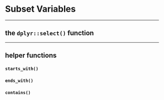 # Subset Variables


--------------------------------------

## the `dplyr::select()` function



--------------------------------------

## helper functions

### `starts_with()`

### `ends_with()`

### `contains()`